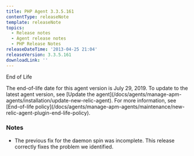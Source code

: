 ```yaml
---
title: PHP Agent 3.3.5.161
contentType: releaseNote
template: releaseNote
topics:
  - Release notes
  - Agent release notes
  - PHP Release Notes
releaseDateTime: '2013-04-25 21:04'
releaseVersion: 3.3.5.161
downloadLink: ''
---
```


End of Life

<Callout variant="important">
  The end-of-life date for this agent version is July 29, 2019. To update to the latest agent version, see [Update the agent](/docs/agents/manage-apm-agents/installation/update-new-relic-agent). For more information, see [End-of-life policy](/docs/agents/manage-apm-agents/maintenance/new-relic-agent-plugin-end-life-policy).
</Callout>

### Notes

* The previous fix for the daemon spin was incomplete. This release correctly fixes the problem we identified.
